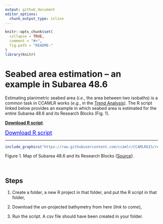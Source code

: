 ```yaml
---
output: github_document
editor_options: 
  chunk_output_type: inline
---
```


<!-- File.md is generated from File.Rmd. Please edit that file -->

```r
knitr::opts_chunk$set(
  collapse = TRUE,
  comment = "#>",
  fig.path = "README-"
)
library(knitr)
```


# Seabed area estimation -- an example in Subarea 48.6

Estimating planimetric seabed area (*i.e.*, the area between two isobaths) is a common
task in CCAMLR works (*e.g.*, in the [Trend Analysis](https://fishdocs.ccamlr.org/TrendAnalysis_2024.html)).
The R script linked below provides an example in which seabed area is estimated for the entire Subarea 48.6 
and its Research Blocks (Fig. 1).

[**Download R script**](./Codes/Seabed_Area/seabed_area_code.R).

<a href="./Codes/Seabed_Area/seabed_area_code.R" style="font-size: 18px; color: blue;">Download R script</a>

------------------------------------------------------------------------


```r
include_graphics("https://raw.githubusercontent.com/ccamlr/CCAMLRGIS/refs/heads/master/Basemaps/Map_Area_486.png")
```

Figure 1. Map of Subarea 48.6 and its Research Blocks ([Source](https://github.com/ccamlr/CCAMLRGIS/blob/master/Basemaps/Basemaps.md#basemaps)).


<br>

## Steps

1. Create a folder, a new R project in that folder, and put the R script in that folder,

2. Download the un-projected bathymetry from here (*link to come*),

3. Run the script. A csv file should have been created in your folder.



